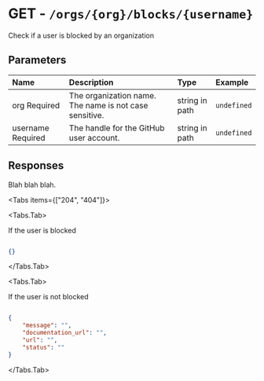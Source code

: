 
# GET - `/orgs/{org}/blocks/{username}`

Check if a user is blocked by an organization

## Parameters

| Name | Description | Type | Example |
| :---- | :---- | :---- | :---- |
| org <span class="bg-blue-100 text-blue-800 text-xs font-medium me-2 px-2.5 py-0.5 rounded dark:bg-blue-900 dark:text-blue-300">Required</span> | The organization name. The name is not case sensitive. | string in path | `undefined` |
| username <span class="bg-blue-100 text-blue-800 text-xs font-medium me-2 px-2.5 py-0.5 rounded dark:bg-blue-900 dark:text-blue-300">Required</span> | The handle for the GitHub user account. | string in path | `undefined` |

## Responses

Blah blah blah.

<Tabs items={["204", "404"]}>

<Tabs.Tab>

If the user is blocked

```json

{}

```

</Tabs.Tab>

<Tabs.Tab>

If the user is not blocked

```json

{
    "message": "",
    "documentation_url": "",
    "url": "",
    "status": ""
}

```

</Tabs.Tab>

</Tabs>